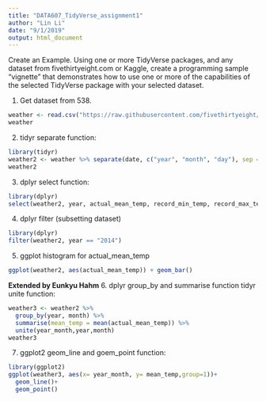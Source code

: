 ```yaml
---
title: "DATA607_TidyVerse_assignment1"
author: "Lin Li"
date: "9/1/2019"
output: html_document
---
```


Create an Example.  Using one or more TidyVerse packages, and any dataset from fivethirtyeight.com or Kaggle, create a programming sample “vignette” that demonstrates how to use one or more of the capabilities of the selected TidyVerse package with your selected dataset. 

1. Get dataset from 538.

```r
weather <- read.csv("https://raw.githubusercontent.com/fivethirtyeight/data/master/us-weather-history/KCLT.csv")
weather

```

2. tidyr separate function:
```r
library(tidyr)
weather2 <- weather %>% separate(date, c("year", "month", "day"), sep = "-")
weather2
```

3. dplyr select function:

```r
library(dplyr)
select(weather2, year, actual_mean_temp, record_min_temp, record_max_temp, record_precipitation)
```

4. dplyr filter (subsetting dataset)

```r
library(dplyr)
filter(weather2, year == "2014")
```

5. ggplot histogram for actual_mean_temp

```r
ggplot(weather2, aes(actual_mean_temp)) + geom_bar()
```

**Extended by Eunkyu Hahm**
6. dplyr group_by and summarise function
   tidyr unite function:
```r

weather3 <- weather2 %>%
  group_by(year, month) %>%
  summarise(mean_temp = mean(actual_mean_temp)) %>%
  unite(year_month,year,month)
weather3
```

7. ggplot2 geom_line and goem_point function:
```r
library(ggplot2)
ggplot(weather3, aes(x= year_month, y= mean_temp,group=1))+
  geom_line()+
  geom_point()
  
```
